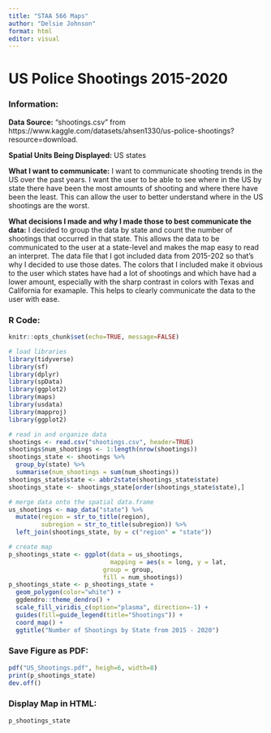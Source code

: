 ```yaml
---
title: "STAA 566 Maps"
author: "Delsie Johnson"
format: html
editor: visual
---
```


# US Police Shootings 2015-2020

### Information:

**Data Source:** "shootings.csv" from https://www.kaggle.com/datasets/ahsen1330/us-police-shootings?resource=download.

**Spatial Units Being Displayed:** US states

**What I want to communicate:** I want to communicate shooting trends in the US over the past years. I want the user to be able to see where in the US by state there have been the most amounts of shooting and where there have been the least. This can allow the user to better understand where in the US shootings are the worst.

**What decisions I made and why I made those to best communicate the data:** I decided to group the data by state and count the number of shootings that occurred in that state. This allows the data to be communicated to the user at a state-level and makes the map easy to read an interpret. The data file that I got included data from 2015-202 so that's why I decided to use those dates. The colors that I included make it obvious to the user which states have had a lot of shootings and which have had a lower amount, especially with the sharp contrast in colors with Texas and California for examaple. This helps to clearly communicate the data to the user with ease.

### R Code:

```r
knitr::opts_chunk$set(echo=TRUE, message=FALSE)
```

```r
# load libraries
library(tidyverse)
library(sf)
library(dplyr)
library(spData)
library(ggplot2)
library(maps)
library(usdata)
library(mapproj)
library(ggplot2)

# read in and organize data
shootings <- read.csv("shootings.csv", header=TRUE)
shootings$num_shootings <- 1:length(nrow(shootings))
shootings_state <- shootings %>%
  group_by(state) %>%
  summarise(num_shootings = sum(num_shootings))
shootings_state$state <- abbr2state(shootings_state$state) 
shootings_state <- shootings_state[order(shootings_state$state),]

# merge data onto the spatial data.frame
us_shootings <- map_data("state") %>%
  mutate(region = str_to_title(region),
         subregion = str_to_title(subregion)) %>% 
  left_join(shootings_state, by = c("region" = "state"))

# create map
p_shootings_state <- ggplot(data = us_shootings,
                            mapping = aes(x = long, y = lat, 
                          group = group, 
                          fill = num_shootings))
p_shootings_state <- p_shootings_state + 
  geom_polygon(color="white") +
  ggdendro::theme_dendro() +
  scale_fill_viridis_c(option="plasma", direction=-1) +
  guides(fill=guide_legend(title="Shootings")) +
  coord_map() + 
  ggtitle("Number of Shootings by State from 2015 - 2020")
```

### Save Figure as PDF:

```r
pdf("US_Shootings.pdf", heigh=6, width=8)
print(p_shootings_state)
dev.off()
```

### Display Map in HTML:

```r
p_shootings_state
```

### 
